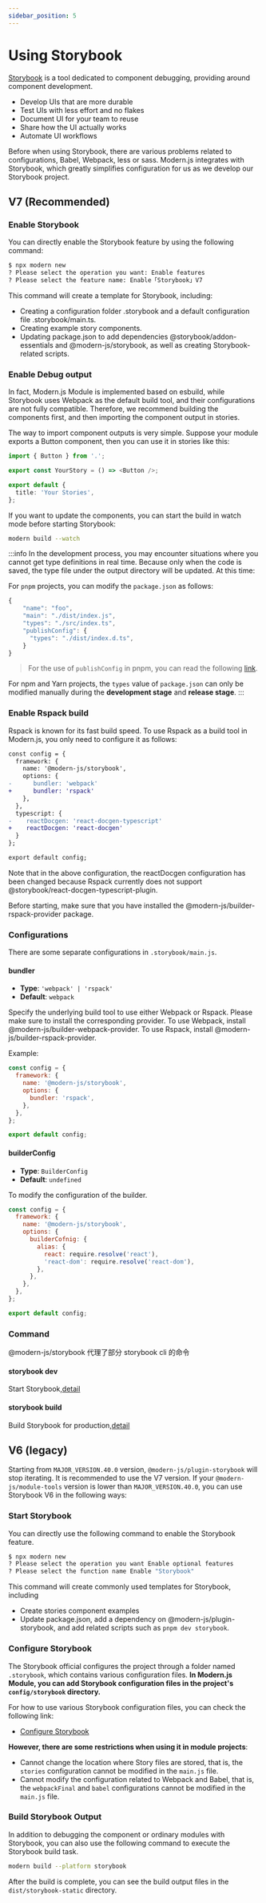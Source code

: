 ```yaml
---
sidebar_position: 5
---
```


# Using Storybook

[Storybook](https://storybook.js.org/) is a tool dedicated to component debugging, providing around component development.

- Develop UIs that are more durable
- Test UIs with less effort and no flakes
- Document UI for your team to reuse
- Share how the UI actually works
- Automate UI workflows

Before when using Storybook, there are various problems related to configurations, Babel, Webpack, less or sass.
Modern.js integrates with Storybook, which greatly simplifies configuration for us as we develop our Storybook project.

## V7 (Recommended)

### Enable Storybook

You can directly enable the Storybook feature by using the following command:

```bash
$ npx modern new
? Please select the operation you want: Enable features
? Please select the feature name: Enable「Storybook」V7
```

This command will create a template for Storybook, including:

- Creating a configuration folder .storybook and a default configuration file .storybook/main.ts.
- Creating example story components.
- Updating package.json to add dependencies @storybook/addon-essentials and @modern-js/storybook, as well as creating Storybook-related scripts.

### Enable Debug output

In fact, Modern.js Module is implemented based on esbuild, while Storybook uses Webpack as the default build tool, and their configurations are not fully compatible. Therefore, we recommend building the components first, and then importing the component output in stories.

The way to import component outputs is very simple. Suppose your module exports a Button component, then you can use it in stories like this:

```ts filename="stories/index.stories.tsx"
import { Button } from '.';

export const YourStory = () => <Button />;

export default {
  title: 'Your Stories',
};
```

If you want to update the components, you can start the build in watch mode before starting Storybook:

```bash
modern build --watch
```

:::info
In the development process, you may encounter situations where you cannot get type definitions in real time. Because only when the code is saved, the type file under the output directory will be updated. At this time:

For `pnpm` projects, you can modify the `package.json` as follows:

```ts
{
    "name": "foo",
    "main": "./dist/index.js",
    "types": "./src/index.ts",
    "publishConfig": {
      "types": "./dist/index.d.ts",
    }
}
```

> For the use of `publishConfig` in pnpm, you can read the following [link](https://pnpm.io/package_json#publishconfig).

For npm and Yarn projects, the `types` value of `package.json` can only be modified manually during the **development stage** and **release stage**.
:::

### Enable Rspack build

Rspack is known for its fast build speed. To use Rspack as a build tool in Modern.js, you only need to configure it as follows:

```diff filename='.storybook/main.js'
const config = {
  framework: {
    name: '@modern-js/storybook',
    options: {
-      bundler: 'webpack'
+      bundler: 'rspack'
    },
  },
  typescript: {
-    reactDocgen: 'react-docgen-typescript'
+    reactDocgen: 'react-docgen'
  }
};

export default config;
```

Note that in the above configuration, the reactDocgen configuration has been changed because Rspack currently does not support @storybook/react-docgen-typescript-plugin.

Before starting, make sure that you have installed the @modern-js/builder-rspack-provider package.

### Configurations

There are some separate configurations in `.storybook/main.js`.

#### bundler

- **Type**: `'webpack' | 'rspack'`
- **Default**: `webpack`

Specify the underlying build tool to use either Webpack or Rspack. Please make sure to install the corresponding provider. To use Webpack, install @modern-js/builder-webpack-provider. To use Rspack, install @modern-js/builder-rspack-provider.

Example:

```javascript filename='.storybook/main.js'
const config = {
  framework: {
    name: '@modern-js/storybook',
    options: {
      bundler: 'rspack',
    },
  },
};

export default config;
```

#### builderConfig

- **Type**: `BuilderConfig`
- **Default**: `undefined`

To modify the configuration of the builder.

```javascript filename='.storybook/main.js'
const config = {
  framework: {
    name: '@modern-js/storybook',
    options: {
      builderCofnig: {
        alias: {
          react: require.resolve('react'),
          'react-dom': require.resolve('react-dom'),
        },
      },
    },
  },
};

export default config;
```

### Command

@modern-js/storybook 代理了部分 storybook cli 的命令

#### storybook dev

Start Storybook,[detail](https://storybook.js.org/docs/react/api/cli-options#dev)

#### storybook build

Build Storybook for production,[detail](https://storybook.js.org/docs/react/api/cli-options#build)

## V6 (legacy)

Starting from `MAJOR_VERSION.40.0` version, `@modern-js/plugin-storybook` will stop iterating. It is recommended to use the V7 version.
If your `@modern-js/module-tools` version is lower than `MAJOR_VERSION.40.0`, you can use Storybook V6 in the following ways:

### Start Storybook

You can directly use the following command to enable the Storybook feature.

```bash
$ npx modern new
? Please select the operation you want Enable optional features
? Please select the function name Enable "Storybook"
```

This command will create commonly used templates for Storybook, including

- Create stories component examples
- Update package.json, add a dependency on @modern-js/plugin-storybook, and add related scripts such as `pnpm dev storybook`.

### Configure Storybook

The Storybook official configures the project through a folder named `.storybook`, which contains various configuration files. **In Modern.js Module, you can add Storybook configuration files in the project's `config/storybook` directory.**

For how to use various Storybook configuration files, you can check the following link:

- [Configure Storybook](https://storybook.js.org/docs/react/configure/overview)

**However, there are some restrictions when using it in module projects**:

- Cannot change the location where Story files are stored, that is, the `stories` configuration cannot be modified in the `main.js` file.
- Cannot modify the configuration related to Webpack and Babel, that is, the `webpackFinal` and `babel` configurations cannot be modified in the `main.js` file.

### Build Storybook Output

In addition to debugging the component or ordinary modules with Storybook, you can also use the following command to execute the Storybook build task.

```bash
modern build --platform storybook
```

After the build is complete, you can see the build output files in the `dist/storybook-static` directory.
